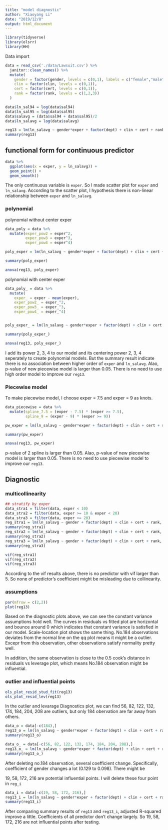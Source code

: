 ```yaml
---
title: "model diagnostic"
author: "Xiaoyang Li"
date: "2019/12/8"
output: html_document
---
```

```r
library(tidyverse)
library(olsrr)
library(HH)
```


Data import
```r
data = read_csv('./data/Lawsuit.csv') %>%
  janitor::clean_names() %>%
  mutate(
    gender = factor(gender, levels = c(0,1), labels = c("female","male")),
    clin = factor(clin, levels = c(0,1)),
    cert = factor(cert, levels = c(0,1)),
    rank = factor(rank, levels = c(1,2,3))
  )

data$ln_sal94 = log(data$sal94)
data$ln_sal95 = log(data$sal95)
data$salavg = (data$sal94 + data$sal95)/2
data$ln_salavg = log(data$salavg)
```


```r
reg13 = lm(ln_salavg ~ gender*exper + factor(dept) + clin + cert + rank, data = data)
summary(reg13)
```


## functional form for continuous predictor
```r
data %>% 
  ggplot(aes(x = exper, y = ln_salavg)) +
  geom_point() +
  geom_smooth()
```

The only continuous variable is `exper`. So I made scatter plot for `exper` and `ln_salavg`. According to the scatter plot, I hypothesis there is non-linear relationship between `exper` and `ln_salavg`. 


### polynomial

polynomial without center exper
```r
data_poly = data %>% 
  mutate(exper_pow2 = exper^2,
         exper_pow3 = exper^3,
         exper_pow4 = exper^4)

poly_exper = lm(ln_salavg ~ gender*exper + factor(dept) + clin + cert + rank + exper + exper_pow2 + exper_pow3 + exper_pow4 , data = data_poly) 

summary(poly_exper)

anova(reg13, poly_exper)

```

polynomial with center exper
```r
data_poly_ = data %>% 
  mutate(
    exper_ = exper - mean(exper),
    exper_pow2_ = exper_^2,
    exper_pow3_ = exper_^3,
    exper_pow4_ = exper_^4)


poly_exper_ = lm(ln_salavg ~ gender*exper + factor(dept) + clin + cert + rank + exper_pow2_ + exper_pow3_ + exper_pow4_, data = data_poly_) 

summary(poly_exper_)

anova(reg13, poly_exper_)
```

I add its power 2, 3, 4 to our model and its centering power 2, 3, 4 seperately to create polynomial models. But the summary result indicate there is no association between higher order of `exper` and `ln_salavg`. Alao, p-value of new piecewise model is larger than 0.05. There is no need to use high order model to improve our `reg13`.


### Piecewise model

To make piecewise model, I choose exper = 7.5 and exper = 9 as knots.

```r
data_piecewise = data %>% 
  mutate(spline_7.5 = (exper - 7.5) * (exper >= 7.5),
         spline_9 = (exper - 9) * (exper >= 9))

pw_exper = lm(ln_salavg ~ gender*exper + factor(dept) + clin + cert + spline_7.5 + spline_9 + rank, data = data_piecewise)

summary(pw_exper)

anova(reg13, pw_exper)
```
p-value of 2 spline is larger than 0.05. Alao, p-value of new piecewise model is larger than 0.05. There is no need to use piecewise model to improve our `reg13`.


## Diagnostic


### multicollinearity
```r
## stratify by exper
data_stra1 = filter(data, exper < 10)
data_stra2 = filter(data, exper >= 10 & exper < 20)
data_stra3 = filter(data, exper >= 20)
reg_stra1 = lm(ln_salavg ~ gender + factor(dept) + clin + cert + rank, data = data_stra1)
summary(reg_stra1)
reg_stra2 = lm(ln_salavg ~ gender + factor(dept) + clin + cert + rank, data = data_stra2)
summary(reg_stra2)
reg_stra3 = lm(ln_salavg ~ gender + factor(dept) + clin + cert + rank, data = data_stra3)
summary(reg_stra3)

vif(reg_stra1)
vif(reg_stra2)
vif(reg_stra3)
```
According to the vif results above, there is no predictor with vif larger than 5. So none of predictor's coefficient might be misleading due to collinearity.

### assumptions
```r
par(mfrow = c(2,2))
plot(reg13)
```
Based on the diagnostic plots above, we can see the constant variance assumptions hold well. The curves in residuals vs fitted plot are horizontal and bounce around 0 which indicates that constant variance is satisfied in our model. Scale-location plot shows the same thing. No.184 observations deviates from the normal line on the qq plot means it might be a outlier. Excepr from this observation, other observations satisfy normality pretty well.

In addition, the same observation is close to the 0.5 cook's distance in residuals vs leverage plot, which means No.184 observation might be influential.

### outlier and influential points
```r
ols_plot_resid_stud_fit(reg13)
ols_plot_resid_lev(reg13)
```
In the outlier and levarage Diagnostics plot, we can find 56, 82, 122, 132, 174, 184, 204, 208 are outliers, but only 184 obervation are far away from others.

```r
data_o = data[-c(184),]
reg13_o = lm(ln_salavg ~ gender*exper + factor(dept) + clin + cert + rank, data = data_o)
summary(reg13_o)

data_o_ = data[-c(56, 82, 122, 132, 174, 184, 204, 208),]
reg13_o_ = lm(ln_salavg ~ gender*exper + factor(dept) + clin + cert + rank, data = data_o_)
summary(reg13_o_)
```
After deleting no.184 observation, several coefficient change. Specifically, coefficient of gender changes a lot (0.129 to 0.098). There might be 

19, 58, 172, 216 are potential influential points. I will delete these four point in `reg_i`
```r
data_i = data[-c(19, 58, 172, 216),]
reg13_i = lm(ln_salavg ~ gender*exper + factor(dept) + clin + cert + rank, data = data_i)
summary(reg13_i)
```
After comparing summary results of `reg13` and `reg13_i`, adjusted R-squared improve a little. Coefficients of all predictor don't change largely. So 19, 58, 172, 216 are not influential points after testing. 


